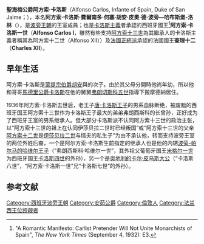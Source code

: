 {{Infobox royalty
| name         = 阿方索·卡洛斯王子
| image        = Alfonso Carlos of Bourbon, Duke of San Jaime.JPG
| succession   = 西班牙卡洛斯派王位覬覦者
| reign        = 1931年10月2日 — 1936年9月29日
| reign-type   = 在位
| predecessor  = [[海梅_(馬德里公爵)|海梅三世]]
| successor    = ''有爭議''<br>[[阿方索十三世|阿方索十三世]]<br>[[薩維里奧王子_(波旁-帕爾馬)|哈維爾一世]]<br>[[奧地利的卡爾·皮烏斯大公_(托斯卡尼)|卡洛斯八世]]
| succession1  = 法國正統派王位覬覦者
| reign1       = 1931年10月2日 — 1936年9月29日
| reign-type1  = 在位
| predecessor1 = [[海梅_(馬德里公爵)|雅各一世]]
| successor1   = [[阿方索十三世|阿爾方斯一世]]
| birth_date   = {{Birth date|1849|9|12|df=y}}
| birth_place  = [[大不列顛與愛爾蘭聯合王國|英國]][[倫敦|倫敦]]
| death_date   = {{Death date and age|1936|9|29|1849|9|12|df=y}}
| death_place  = [[奥地利第一共和国|奧地利]][[維也納|維也納]]
| burial_place = {{AUT}}[[阿特南-普赫海姆|阿特南-普赫海姆]]
| spouse       = [[瑪麗亞·尼維絲_(布拉干薩)|布拉干薩的瑪麗亞·尼維絲]]
| house        = [[西班牙波旁王朝|西班牙波旁王朝]]
| father       = [[胡安_(蒙提宗伯爵)|蒙提宗伯爵胡安]]
| mother       = [[奧地利-埃斯特的瑪麗亞·貝亞特麗切|奧地利-埃斯特的瑪麗亞·貝亞特麗切]]
}}

'''聖海梅公爵阿方索·卡洛斯'''（Alfonso Carlos, Infante of Spain, Duke of San Jaime；{{bd|1849年|9月12日|1936年|9月29日}}），本名'''阿方索·卡洛斯·費爾南多·何塞·胡安·皮奧·德·波旁—哈布斯堡-洛林'''（{{lang-es|'''Alfonso Carlos Fernando José Juan Pío de Borbón y Habsburgo-Lorena'''}}），是[[波旁王朝|波旁王朝]]的王室成員；也是[[卡洛斯主義|卡洛斯主義]]者承認的西班牙國王<ref>"A Romantic Manifesto: Carlist Pretender Will Not Unite Monarchists of Spain", ''The New York Times'' (September 4, 1932): E3.</ref>'''阿方索·卡洛斯一世'''（'''Alfonso Carlos I'''，雖然有些支持[[阿方索十三世|阿方索十三世]]為其繼承人的卡洛斯主義者稱其為阿方索十二世（Alfonso XII））及[[正統派_(法國政黨)|法國正統派]]承認的法國國王'''查理十二'''（'''Charles XII'''）。

==早年生活==
阿方索·卡洛斯是[[胡安_(蒙提宗伯爵)|蒙提宗伯爵胡安]]與{{link-en|瑪麗亞·貝婭特麗克絲女大公 (奧地利-埃斯特)|Archduchess Maria Beatrix of Austria-Este|奧地利-埃斯特的瑪麗亞·貝婭特麗克絲}}的次子。由於其父母分開時他尚年幼，所以他和哥哥[[卡洛斯_(马德里公爵)|馬德里公爵卡洛斯]]在他的舅舅[[弗朗切斯科五世_(摩德納)|弗朗切斯科五世]]指導下搬摩德納居住。

1936年阿方索·卡洛斯去世后，老王子[[唐·卡洛斯王子|唐·卡洛斯王子]]的男系血脉断绝，被废黜的西班牙国王阿方索十三世作为卡洛斯王子最大的弟弟弗朗西斯科的长曾孙，正好成为了西班牙王室的男系继承人。但大部分卡洛斯派不认同阿方索十三世的政治主张，以“阿方索十三世的祖上在认同伊莎贝拉二世时已经叛国”或“阿方索十三世的父亲[[阿方索十二世|阿方索十二世]]是[[伊莎贝拉二世_(西班牙)|伊莎贝拉二世]]与情夫的私生子”为由不承认他，转而支持波旁王室的两位外姓后裔，一个是阿尔方索·卡洛斯生前指定的继承人也是他的内甥[[萨维里奥王子_(波旁-帕尔马)|波旁-帕尔马的哈维尔王子]]（“弗朗西斯科·哈维尔一世”，其外祖父葡萄牙国王[[米格尔一世_(葡萄牙)|米格尔一世]]为西班牙国王[[卡洛斯四世|卡洛斯四世]]的外孙），另一个是[[奥地利的卡尔·皮乌斯大公_(托斯卡尼)|奥地利的卡尔·皮乌斯大公]]（“卡洛斯八世”，“阿方索·卡洛斯一世”兄“卡洛斯七世”的外孙）。

==参考文献==
{{reflist}}

{{DEFAULTSORT: Alfonso Carlos}}
[[Category:西班牙波旁王朝|Category:西班牙波旁王朝]]
[[Category:安茹公爵|Category:安茹公爵]]
[[Category:倫敦人|Category:倫敦人]]
[[Category:法兰西王位觊觎者|Category:法兰西王位觊觎者]]